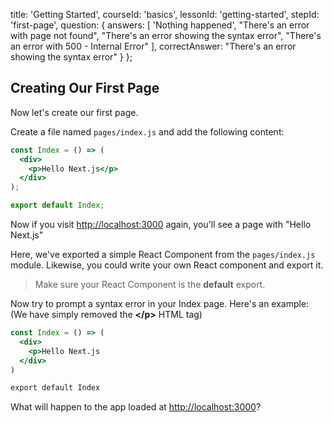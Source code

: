 
  title: 'Getting Started',
  courseId: 'basics',
  lessonId: 'getting-started',
  stepId: 'first-page',
  question: {
    answers: [
      'Nothing happened',
      "There's an error with page not found",
      "There's an error showing the syntax error",
      "There's an error with 500 - Internal Error"
    ],
    correctAnswer: "There's an error showing the syntax error"
  }
};

## Creating Our First Page

Now let's create our first page.

Create a file named `pages/index.js` and add the following content:

```jsx
const Index = () => (
  <div>
    <p>Hello Next.js</p>
  </div>
);

export default Index;
```

Now if you visit [http://localhost:3000](http://localhost:3000/) again, you'll see a page with "Hello Next.js"

Here, we've exported a simple React Component from the `pages/index.js` module. Likewise, you could write your own React component and export it.

> Make sure your React Component is the **default** export.

Now try to prompt a syntax error in your Index page. Here's an example:
(We have simply removed the **&#x3C;/p&#x3E;** HTML tag)

```jsx
const Index = () => (
  <div>
    <p>Hello Next.js
  </div>
)

export default Index
```

What will happen to the app loaded at [http://localhost:3000](http://localhost:3000/)?

